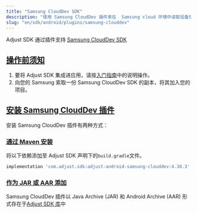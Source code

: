 ```yaml
---
title: "Samsung CloudDev SDK"
description: "使用 Samsung CloudDev 插件来在  Samsung cloud 环境中读取设备信息。"
slug: "en/sdk/android/plugins/samsung-clouddev"
---
```

Adjust SDK 通过插件支持 [Samsung CloudDev SDK](https://developer.samsung.com/instant-plays/samsung-clouddev-sdk/get-started.html) 

[操作前须知](before-you-begin)
-------------------------

1. 要将 Adjust SDK 集成进应用，请按[入门指南](/en/sdk/android)中的说明操作。
2. 向您的 Samsung 索取一份 Samsung CloudDev SDK 的副本，将其加入您的项目。

[安装 Samsung CloudDev 插件](install-the-samsung-clouddev-plugin)
-------------------------------------------------------------

安装 Samsung CloudDev 插件有两种方式：

### [通过 Maven 安装](install-with-maven)

将以下依赖添加至 Adjust SDK 声明下的`build.gradle`文件。

```groovy
implementation 'com.adjust.sdk:adjust-android-samsung-clouddev:4.38.3'
```

### [作为 JAR 或 AAR 添加](add-as-a-jar-or-aar)

Samsung CloudDev 插件以 Java Archive \(JAR\) 和 Android Archive \(AAR\) 形式存在于[Adjust SDK 库](https://github.com/adjust/android_sdk/releases/latest)中

